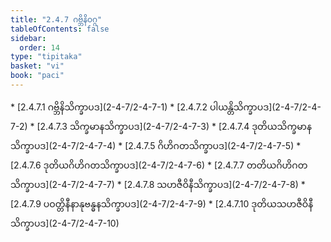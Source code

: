 ```yaml
---
title: "2.4.7 ဂဗ္ဘိနိဝဂ္ဂ"
tableOfContents: false
sidebar:
  order: 14
type: "tipitaka"
basket: "vi"
book: "paci"
---
```



<DynamicBreadcrumb />



<TableOfContents book="paci" section="2.4.7">
* [2.4.7.1 ဂဗ္ဘိနိသိက္ခာပဒ](2-4-7/2-4-7-1)
* [2.4.7.2 ပါယန္တိသိက္ခာပဒ](2-4-7/2-4-7-2)
* [2.4.7.3 သိက္ခမာနသိက္ခာပဒ](2-4-7/2-4-7-3)
* [2.4.7.4 ဒုတိယသိက္ခမာနသိက္ခာပဒ](2-4-7/2-4-7-4)
* [2.4.7.5 ဂိဟိဂတသိက္ခာပဒ](2-4-7/2-4-7-5)
* [2.4.7.6 ဒုတိယဂိဟိဂတသိက္ခာပဒ](2-4-7/2-4-7-6)
* [2.4.7.7 တတိယဂိဟိဂတသိက္ခာပဒ](2-4-7/2-4-7-7)
* [2.4.7.8 သဟဇီဝိနီသိက္ခာပဒ](2-4-7/2-4-7-8)
* [2.4.7.9 ပဝတ္တိနီနာနုဗန္ဓနသိက္ခာပဒ](2-4-7/2-4-7-9)
* [2.4.7.10 ဒုတိယသဟဇီဝိနီသိက္ခာပဒ](2-4-7/2-4-7-10)
</TableOfContents>